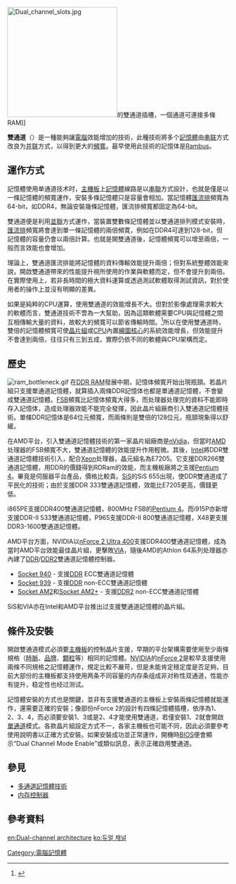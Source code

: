 {{onesource|time=2019-03-04T01:15:17+00:00}}
{{noteTA
|G1=IT
}}
[[Image:Dual_channel_slots.jpg|250px]]的雙通道插槽，一個通道可連接多條RAM]]

'''雙通道'''（{{lang-en|'''Dual-channel'''}}）是一種能夠讓[[電腦|電腦]]效能增加的技術，此種技術將多个[[記憶體|記憶體]]由[[串联|串联]]方式改良为[[并联|并联]]方式，以得到更大的[[頻寬|頻寬]]。最早使用此技術的記憶体是[[Rambus|Rambus]]。

==運作方式==
記憶體使用单通道技术时，[[主機板|主機板]]上[[記憶體|記憶體]]線路是以[[串聯|串聯]]方式設計，也就是僅是以一條記憶體的頻寬運作，安裝多條記憶體只是容量會相加。當記憶體[[匯流排|匯流排]]頻寬為64-bit，如DDR4，無論安裝幾條記憶體，匯流排頻寬都固定為64-bit。

雙通道便是利用[[並聯|並聯]]方式運作，當裝置雙數條記憶體並以雙通道排列模式安裝時，[[匯流排|匯流排]]頻寬將會達到單一條記憶體的兩倍頻寛，例如在DDR4可達到128-bit，但記憶體的容量仍會以兩倍計算。也就是開雙通道後，記憶體頻寬可以增至兩倍，一般而言效能也會增加。

理論上，雙通道匯流排能將記憶體的資料傳輸效能提升兩倍；但對系統整體效能來說，開啟雙通道帶來的性能提升視所使用的作業與軟體而定，但不會提升到兩倍。在實際使用上，若非長時間的極大資料運算或透過測試軟體取得測試資訊，對於使用者的操作上並沒有明顯的差異。

如果是純粹的CPU運算，使用雙通道的效能增長不大。但對於影像處理需求較大的軟體而言，雙通道技術不啻為一大幫助，因為這類軟體需要CPU與記憶體之間互相傳輸大量的資料，故較大的頻寬可以節省傳輸時間。<ref>{{cite news|author=夏阳|title=揭真相：APU单通道显卡性能很烂吗？|url=http://article.pchome.net/content-1574829.html|accessdate=2013-11-23|newspaper=PC Home|date=2012-12-20|archive-url=https://web.archive.org/web/20131203080735/http://article.pchome.net/content-1574829.html|archive-date=2013-12-03|dead-url=yes}}</ref>所以在使用雙通道時，雙倍的記憶體頻寬可使[[晶片組|晶片組]]或[[CPU|CPU]]內置[[圖形處理器|繪圖核心]]的系統效能增長，但效能提升不會達到兩倍，往往只有三到五成，實際仍依不同的軟體與CPU架構而定。

==歷史==
[[File:ram_bottleneck.gif|frame]]
在[[DDR_RAM|DDR RAM]]發展中期，記憶体頻寬开始出現瓶頸。若晶片組只支援單通道記憶體，就算插入兩條DDR記憶体也都是單通道記憶體，不會變成雙通道記憶體。[[前端总线|FSB]]頻寬比記憶体頻寬大得多，而处理器处理完的資料不能即時存入記憶体，造成处理器效能不能完全發揮，因此晶片組廠商引入雙通道記憶體技術。單條DDR記憶体是64位元頻寬，而兩條則是雙倍的128位元，瓶頸現象得以舒緩。

在AMD平台，引入雙通道記憶體技術的第一家晶片組廠商是[[nVidia|nVidia]]，但當时[[AMD|AMD]]处理器的FSB頻寬不大，雙通道記憶體的效能提升作用輕微。其後，[[Intel|Intel]]將DDR雙通道記憶體技術引入，配合[[Xeon|Xeon]]处理器，晶元組名為E7205。它支援DDR266雙通道記憶體，用DDR的價錢得到RDRam的效能，而主機板廠將之支援[[Pentium_4|Pentium 4]]。畢竟是伺服器平台產品，價格比較貴。[[SiS|SiS]]的SiS 655出現，使DDR雙通道成了平民化的技術；由於支援DDR 333雙通道記憶體，效能比E7205更高，價錢更低。

i865PE支援DDR400雙通道記憶體，800MHz FSB的[[Pentium_4|Pentium 4]]。而i915P亦新增支援DDR-II 533雙通道記憶體，P965支援DDR-II 800雙通道記憶體，X48更支援DDR3-1600雙通道記憶體。

AMD平台方面，NVIDIA以[[nForce_2|nForce 2 Ultra 400]]支援DDR400雙通道記憶體，成為當时AMD平台效能最佳晶片組，更擊敗[[VIA|VIA]]，隨後AMD的Athlon 64系列处理器亦內建了[[雙倍資料傳輸率|DDR]]/[[DDR2|DDR2]]雙通道記憶體控制器。
*[[Socket_940|Socket 940]] - 支援[[雙倍資料傳輸率|DDR]] ECC雙通道記憶體
*[[Socket_939|Socket 939]] - 支援[[雙倍資料傳輸率|DDR]] non-ECC雙通道記憶體
*[[Socket_AM2|Socket AM2]]和[[Socket_AM2+|Socket AM2+]] - 支援[[DDR2|DDR2]] non-ECC雙通道記憶體

SiS和VIA亦在Intel和AMD平台推出过支援雙通道記憶體的晶片組。

== 條件及安裝 ==
開啟雙通道模式必須要[[主機板|主機板]]的控制晶片支援，早期的平台架構需要使用至少兩條規格（[[時脈|時脈]]、[[品牌|品牌]]、[[顆粒|顆粒]]等）相同的記憶體。[[NVIDIA|NVIDIA]]的[[nForce_2|nForce 2]]是較早支援使用兩條不同規格之記憶體運作，規定比較不嚴苛，但是未能肯定穩定度是否足夠，目前大部份的主機板都支持使用两条不同容量的内存条组成非对称性双通道，性能亦有提升，稳定性也经过测试。

記憶體安裝的方式也是關鍵，並非有支援雙通道的主機板上安裝兩條記憶體就能運作，還需要正確的安裝；像部份nForce 2的設計有四條記憶體插槽，依序為1、2、3、4，而必須要安裝1、3或是2、4才能使用雙通道，若僅安裝1、2就會開啟[[單通道|單通道]]模式。各款晶片組設定方式不一，各家主機板也可能不同，因此必須要參考使用說明書以正確方式安裝。如果安裝成功並正常運作，開機時[[BIOS|BIOS]]便會顯示“Dual Channel Mode Enable”或類似訊息，表示正確啟用雙通道。

==參見==
*[[多通道記憶體技術|多通道記憶體技術]]
*[[内存控制器|内存控制器]]

==參考資料==
<div class="references-small">
<references />
</div>
{{DRAM}}

[[Category:電腦記憶體|Category:電腦記憶體]]

[[en:Dual-channel_architecture|en:Dual-channel architecture]]
[[ko:듀얼_채널|ko:듀얼 채널]]